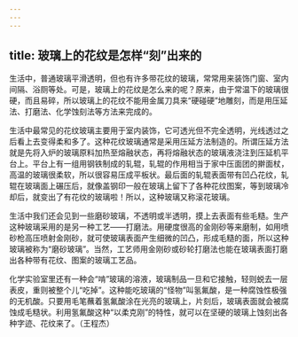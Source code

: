 ```yaml
---
---
---
```

title: 玻璃上的花纹是怎样“刻”出来的
---




生活中，普通玻璃平滑透明，但也有许多带花纹的玻璃，常常用来装饰门窗、室内间隔、浴厕等处。可是，玻璃上的花纹是怎么来的呢？原来，由于常温下的玻璃很硬，而且易碎，所以玻璃上的花纹不能用金属刀具来“硬碰硬”地雕刻，而是用压延法、打磨法、化学蚀刻法等方法来完成的。



生活中最常见的花纹玻璃主要用于室内装饰，它可透光但不完全透明，光线透过之后看上去变得柔和多了。这种花纹玻璃通常是采用压延方法制造的。所谓压延方法就是先将入炉的玻璃原料加热至熔融状态，再将熔融状态的玻璃液浇注到压延机平台上。平台上有一组用钢铁制成的轧辊，轧辊的作用相当于家中压面团的擀面杖，高温的玻璃很柔软，所以很容易压成平板状。最后面的轧辊表面带有凹凸花纹，轧辊在玻璃面上碾压后，就像盖钢印一般在玻璃上留下了各种花纹图案，等到玻璃冷却后，就变出了有花纹的玻璃啦！所以，这种玻璃又称滚花玻璃。

生活中我们还会见到一些磨砂玻璃，不透明或半透明，摸上去表面有些毛糙。生产这种玻璃采用的是另一种工艺——打磨法。用硬度很高的金刚砂等来磨制，如用喷砂枪高压喷射金刚砂，就可使玻璃表面产生细微的凹凸，形成毛糙的面，所以这种玻璃被称为“磨砂玻璃”。当然，工艺师用金刚砂或砂轮打磨法也能在玻璃表面打磨出各种带有花纹、图案的玻璃工艺品。

化学实验室里还有一种会“啃”玻璃的溶液，玻璃制品一旦和它接触，轻则蜕去一层表皮，重则被整个儿“吃掉”。这种能吃玻璃的“怪物”叫氢氟酸，是一种腐蚀性极强的无机酸。只要用毛笔蘸着氢氟酸涂在光亮的玻璃上，片刻后，玻璃表面就会被腐蚀成毛糙状。利用氢氟酸这种“以柔克刚”的特性，就可以在坚硬的玻璃上蚀刻出各种字迹、花纹来了。（王程杰）